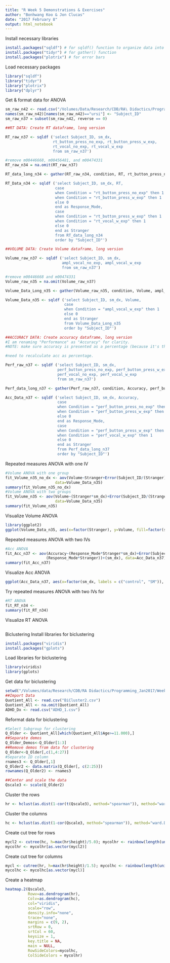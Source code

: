 ```yaml
---
title: "R Week 5 Demonstrations & Exercises"
author: "Bonhwang Koo & Jon Clucas"
date: "2017 February 8"
output: html_notebook
---
```

Install necessary libraries
```r
install.packages("sqldf") # for sqldf() function to organize data into long form
install.packages("tidyr") # for gather() function
install.packages("plotrix") # for error bars
```

Load necessary packages
```r
library("sqldf")
library("tidyr")
library("plotrix")
library("dplyr")
```

Get & format data for ANOVA
```r
sm_raw_n42 <- read.csv("/Volumes/Data/Research/CDB/RA\ Didactics/Programming_Jan2017/Week\ 5/sample_data/n42.csv")
names(sm_raw_n42)[names(sm_raw_n42)=="ursi"] <- "Subject_ID"
sm_raw_n37 = subset(sm_raw_n42, reverse == 0)

##RT DATA: Create RT dataframe, long version

RT_raw_n37 <- sqldf ('select Subject_ID, sm_dx,
                     rt_button_press_no_exp, rt_button_press_w_exp, 
                     rt_vocal_no_exp, rt_vocal_w_exp
                     from sm_raw_n37')

#remove m00446668, m00456481, and m00474331
RT_raw_n34 = na.omit(RT_raw_n37)

RT_data_long_n34 <- gather(RT_raw_n34, condition, RT, rt_button_press_no_exp:rt_vocal_w_exp)

RT_Data_n34 <- sqldf ('select Subject_ID, sm_dx, RT,
                      case
                      when Condition = "rt_button_press_no_exp" then 1
                      when Condition = "rt_button_press_w_exp" then 1
                      else 0
                      end as Response_Mode,
                      case
                      when Condition = "rt_button_press_w_exp" then 1
                      when Condition = "rt_vocal_w_exp" then 1
                      else 0
                      end as Stranger
                      from RT_data_long_n34
                      order by "Subject_ID"')

##VOLUME DATA: Create Volume dataframe, long version

Volume_raw_n37 <- sqldf ('select Subject_ID, sm_dx,
                         ampl_vocal_no_exp, ampl_vocal_w_exp
                         from sm_raw_n37')

#remove m00446668 and m00474331
Volume_raw_n35 = na.omit(Volume_raw_n37)

Volume_Data_Long_n35 <- gather(Volume_raw_n35, condition, Volume, ampl_vocal_no_exp:ampl_vocal_w_exp)

Volume_Data_n35 <- sqldf ('select Subject_ID, sm_dx, Volume, 
                          case
                          when Condition = "ampl_vocal_w_exp" then 1
                          else 0
                          end as Stranger
                          from Volume_Data_Long_n35
                          order by "Subject_ID"')

##ACCURACY DATA: Create accuracy dataframe, long version
#I am renaming "Performance" as "Accuracy" for clarity.
#NOTE: make sure accuracy is presented as a percentage (because it's the # trials correct out of 50).

#need to recalculate acc as percentage.

Perf_raw_n37 <- sqldf ('select Subject_ID, sm_dx,
                       perf_button_press_no_exp, perf_button_press_w_exp, 
                       perf_vocal_no_exp, perf_vocal_w_exp
                       from sm_raw_n37')

Perf_data_long_n37 <- gather(Perf_raw_n37, condition, Accuracy, perf_button_press_no_exp:perf_vocal_w_exp)

Acc_Data_n37 <- sqldf ('select Subject_ID, sm_dx, Accuracy,
                       case
                       when Condition = "perf_button_press_no_exp" then 1
                       when Condition = "perf_button_press_w_exp" then 1
                       else 0
                       end as Response_Mode,
                       case
                       when Condition = "perf_button_press_w_exp" then 1
                       when Condition = "perf_vocal_w_exp" then 1
                       else 0
                       end as Stranger
                       from Perf_data_long_n37
                       order by "Subject_ID"')
```

Repeated measures ANOVA with one IV
```r
#Volume ANOVA with one group
fit_Volume_n35_no_dx <- aov(Volume~Stranger+Error(Subject_ID/(Stranger)),
                      data=Volume_Data_n35)
summary(fit_Volume_n35_no_dx)
#Volume ANOVA with two groups
fit_Volume_n35 <- aov(Volume~(Stranger*sm_dx)+Error(Subject_ID/(Stranger))+(sm_dx),
                      data=Volume_Data_n35)
summary(fit_Volume_n35)
```
Visualize Volume ANOVA
```r
library(ggplot2)
ggplot(Volume_Data_n35, aes(x=factor(Stranger), y=Volume, fill=factor(sm_dx))) + geom_boxplot()
```

Repeated measures ANOVA with two IVs
```r
#Acc ANOVA
fit_Acc_n37 <- aov(Accuracy~(Response_Mode*Stranger*sm_dx)+Error(Subject_ID/
                  (Response_Mode*Stranger))+(sm_dx), data=Acc_Data_n37)
summary(fit_Acc_n37)
```

Visualize Acc ANOVA
```r
ggplot(Acc_Data_n37, aes(x=factor(sm_dx, labels = c("control", "SM")), y=Accuracy, col=factor(Stranger, labels= c("no", "yes")))) + stat_summary(fun.y=mean, geom = "point") + stat_summary(fun.y=mean, geom = "line", aes(group = factor(Stranger))) + guides(col=guide_legend(title="Stranger")) + labs(x = "SM dx", title = "Accuracy by stranger presence & SM diagnosis") + expand_limits(y=c(65,100))
```

Try repeated measures ANOVA with two IVs for 
```r
#RT ANOVA
fit_RT_n34 <- 
summary(fit_RT_n34)
```

Visualize RT ANOVA
```r

```

Biclustering
Install libraries for biclustering
```r
install.packages("viridis")
install.packages("gplots")
```

Load libraries for biclustering
```r
library(viridis)
library(gplots)
```

Get data for biclustering
```r
setwd("/Volumes/data/Research/CDB/RA Didactics/Programming_Jan2017/Week 5/sample_data")
##Import Data
Quotient_All <- read.csv("BiCluster2.csv")
Quotient_All <- na.omit(Quotient_All)
ADHD_Dx <- read.csv("ADHD_1.csv")
```

Reformat data for biclustering
```r
#Select Subgroup for clustering
Q_Older <- Quotient_All[which(Quotient_All$Age>=11.000),]
##Separate demos
Q_Older_Demos<-Q_Older[1:3]
##Remove demos from data for clustering
Q_Older<-Q_Older[,c(1,4:27)]
#Separate ID column
rnames3 <- Q_Older[,1]
Q_Older2 <- data.matrix(Q_Older[, c(2:25)])
rownames(Q_Older2) <- rnames3

##Center and scale the data
Qscale3 <- scale(Q_Older2)
```

Cluster the rows
```r
hr <- hclust(as.dist(1-cor(t(Qscale3), method="spearman")), method="ward.D2")
```

Cluster the columns
```r
hc <- hclust(as.dist(1-cor(Qscale3, method="spearman")), method="ward.D2")
```

Create cut tree for rows
```r
mycl2 <- cutree(hc, h=max(hr$height)/5.0); mycolhr <- rainbow(length(unique(mycl2)), start=0.1, end=0.9); 
mycolhr <- mycolhr[as.vector(mycl2)]
```

Create cut tree for columns
```r
mycl <- cutree(hr, h=max(hr$height)/1.5); mycolhc <- rainbow(length(unique(mycl)), start=0.1, end=0.9);
mycolhc <- mycolhc[as.vector(mycl)]
```

Create a heatmap
```r
heatmap.2(Qscale3,
          Rowv=as.dendrogram(hr),
          Colv=as.dendrogram(hc),
          col="viridis",
          scale="row",
          density.info="none",
          trace="none",
          margins = c(9, 2),
          srtRow = 0,
          srtCol = 60,
          keysize = 1,
          key.title = NA,
          main = NULL,
          RowSideColors=mycolhc,
          ColSideColors = mycolhr)
```

